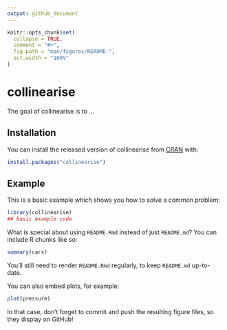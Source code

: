 ---
output: github_document
---

<!-- README.md is generated from README.Rmd. Please edit that file -->

```{r, include = FALSE}
knitr::opts_chunk$set(
  collapse = TRUE,
  comment = "#>",
  fig.path = "man/figures/README-",
  out.width = "100%"
)
```

# collinearise

<!-- badges: start -->
<!-- badges: end -->

The goal of collinearise is to ...

## Installation

You can install the released version of collinearise from [CRAN](https://CRAN.R-project.org) with:

``` r
install.packages("collinearise")
```

## Example

This is a basic example which shows you how to solve a common problem:

```{r example}
library(collinearise)
## basic example code
```

What is special about using `README.Rmd` instead of just `README.md`? You can include R chunks like so:

```{r cars}
summary(cars)
```

You'll still need to render `README.Rmd` regularly, to keep `README.md` up-to-date.

You can also embed plots, for example:

```{r pressure, echo = FALSE}
plot(pressure)
```

In that case, don't forget to commit and push the resulting figure files, so they display on GitHub!
